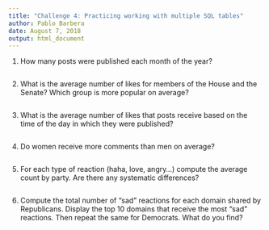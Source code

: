 ```yaml
---
title: "Challenge 4: Practicing working with multiple SQL tables"
author: Pablo Barbera
date: August 7, 2018
output: html_document
---
```



1. How many posts were published each month of the year?

```r


```


2. What is the average number of likes for members of the House and the Senate? Which group is more popular on average?

```r

```

3. What is the average number of likes that posts receive based on the time of the day in which they were published?

```r


```

4. Do women receive more comments than men on average?

```r

```

5. For each type of reaction (haha, love, angry...) compute the average count by party. Are there any systematic differences?

```r

```

6. Compute the total number of "sad" reactions for each domain shared by Republicans. Display the top 10 domains that receive the most "sad" reactions. Then repeat the same for Democrats. What do you find?

```r

```






